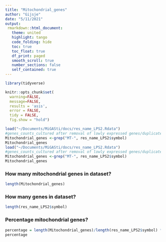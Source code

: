 ```yaml
---
title: "Mitochondrial_genes"
author: "Gijsje"
date: "5/11/2021"
output: 
 rmarkdown::html_document:
   theme: united
   highlight: tango
   code_folding: hide
   toc: true
   toc_float: true
   df_print: paged
   smooth_scroll: true
   number_sections: false
   self_contained: true
---
```


```r
library(tidyverse)

knitr::opts_chunk$set( 
  warning=FALSE,
  message=FALSE,
  results = 'asis',
  error = FALSE,
  tidy = FALSE,
  fig.show = "hold")

load("~/Documents/MiGASti/docs/res_name_LPS2.Rdata")
#genes_counts_cultured after removal of lowly expressed genes/duplicated genes in a total of 18981 genes; used LPS data since genes are named as symbol
Mitochondrial_genes <-grep("MT-", res_name_LPS2$symbol)
Mitochondrial_genes
load("~/Documents/MiGASti/docs/res_name_LPS2.Rdata")
#genes_counts_cultured after removal of lowly expressed genes/duplicated genes in a total of 18981 genes; used LPS data since genes are named as symbol
Mitochondrial_genes <-grep("MT-", res_name_LPS2$symbol)
Mitochondrial_genes
```

### How many mitochondrial genes in dataset?

```r
length(Mitochondrial_genes)
```

### How many genes in dataset?

```r
length(res_name_LPS2$symbol)
```

### Percentage mitochondrial genes? 

```r
percentage = length(Mitochondrial_genes)/length(res_name_LPS2$symbol) * 100
percentage
```